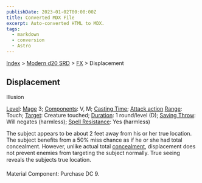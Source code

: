 ```yaml
---
publishDate: 2023-01-02T00:00:00Z
title: Converted MDX File
excerpt: Auto-converted HTML to MDX.
tags:
  - markdown
  - conversion
  - Astro
---
```






[Index](-index) > [Modern d20 SRD](modern-d20-srd-index) > [FX](modern-d20-srd-fx-index) > Displacement




## Displacement


Illusion


[Level](modern-d20-srd-fx-level): [Mage](modern-d20-srd-classes-advanced-mage) 3; [Components](modern-d20-srd-fx-components): V, M; [Casting Time](modern-d20-srd-fx-casting-time); [Attack action](modern-d20-srd-combat-attack-actions) [Range](modern-d20-srd-fx-range): Touch; [Target](modern-d20-srd-fx-target): Creature touched; [Duration](modern-d20-srd-fx-duration):  1 round/level (D); [Saving Throw](modern-d20-srd-basics-saving-throws): Will negates (harmless); [Spell Resistance](modern-d20-srd-special-abilities-spell-resistance): Yes (harmless)


The subject appears to be about 2 feet away from his or her true location. The subject benefits from a 50% miss chance as if he or she had total concealment. However, unlike actual total [concealment](modern-d20-srd-combat-concealment), displacement does not prevent enemies from targeting the subject normally. True seeing reveals the subjects true location.



Material Component:  Purchase DC 9. 



